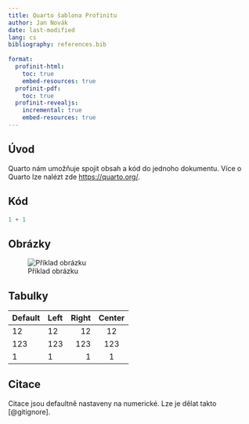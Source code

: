 ```yaml
---
title: Quarto šablona Profinitu
author: Jan Novák
date: last-modified
lang: cs
bibliography: references.bib
  
format:
  profinit-html:
    toc: true
    embed-resources: true
  profinit-pdf:
    toc: true
  profinit-revealjs:
    incremental: true
    embed-resources: true
---
```



## Úvod

Quarto nám umožňuje spojit obsah a kód do jednoho dokumentu. Více o Quarto lze nalézt zde <https://quarto.org/>.

## Kód

```python
1 + 1
```

## Obrázky

![Příklad obrázku](https://amazinganimalphotos.com/wp-content/uploads/2014/11/artist-animals-funny-memes.jpg)

## Tabulky

| Default | Left | Right | Center |
|---------|:-----|------:|:------:|
| 12      | 12   |    12 |   12   |
| 123     | 123  |   123 |  123   |
| 1       | 1    |     1 |   1    |


## Citace

Citace jsou defaultně nastaveny na numerické. Lze je dělat takto [@gitignore].

